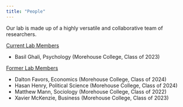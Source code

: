 ```yaml
---
title: "People"
---
```


Our lab is made up of a highly versatile and collaborative team of researchers. 

<u>Current Lab Members</u>

- Basil Ghali, Psychology (Morehouse College, Class of 2023)

<u>Former Lab Members</u>

- Dalton Favors, Economics (Morehouse College, Class of 2024)
- Hasan Henry, Political Science (Morehouse College, Class of 2024)
- Matthew Mann, Sociology (Morehouse College, Class of 2022)
- Xavier McKenzie, Business (Morehouse College, Class of 2023)
